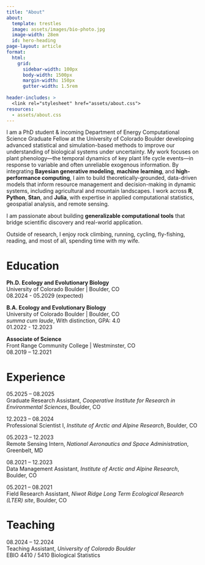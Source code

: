 ```yaml
---
title: "About"
about:
  template: trestles
  image: assets/images/bio-photo.jpg
  image-width: 28em
  id: hero-heading
page-layout: article
format:
  html: 
    grid:
      sidebar-width: 100px
      body-width: 1500px
      margin-width: 150px
      gutter-width: 1.5rem
      
header-includes: >
  <link rel="stylesheet" href="assets/about.css">
resources:
  - assets/about.css
---
```

::: {#hero-heading}

I am a PhD student & incoming Department of Energy Computational Science Graduate Fellow at the University of Colorado Boulder developing advanced statistical and simulation-based methods to improve our understanding of biological systems under uncertainty. My work focuses on plant phenology—the temporal dynamics of key plant life cycle events—in response to variable and often unreliable exogenous information. By integrating **Bayesian generative modeling**, **machine learning**, and **high-performance computing**, I aim to build theoretically-grounded, data-driven models that inform resource management and decision-making in dynamic systems, including agricultural and mountain landscapes. I work across **R**, **Python**, **Stan**, and **Julia**, with expertise in applied computational statistics, geospatial analysis, and remote sensing.

I am passionate about building **generalizable computational tools** that bridge scientific discovery and real-world application.

Outside of research, I enjoy rock climbing, running, cycling, fly-fishing, reading, and most of all, spending time with my wife.

# Education
**Ph.D. Ecology and Evolutionary Biology**  
University of Colorado Boulder | Boulder, CO  
08.2024 - 05.2029 (expected)

**B.A. Ecology and Evolutionary Biology**  
University of Colorado Boulder | Boulder, CO  
*summa cum laude*, With distinction, GPA: 4.0  
01.2022 - 12.2023  

**Associate of Science**  
Front Range Community College | Westminster, CO    
08.2019 – 12.2021


# Experience 
05.2025 – 08.2025  
Graduate Research Assistant, *Cooperative Institute for Research in Environmental Sciences*, Boulder, CO  

12.2023 – 08.2024  
Professional Scientist I, *Institute of Arctic and Alpine Research*, Boulder, CO  

05.2023 – 12.2023  
Remote Sensing Intern, *National Aeronautics and Space Administration*, Greenbelt, MD  

08.2021 – 12.2023  
Data Management Assistant, *Institute of Arctic and Alpine Research*, Boulder, CO  

05.2021 – 08.2021  
Field Research Assistant, *Niwot Ridge Long Term Ecological Research (LTER) site*, Boulder, CO  


# Teaching
08.2024 – 12.2024  
Teaching Assistant, *University of Colorado Boulder*  
EBIO 4410 / 5410 Biological Statistics
:::   